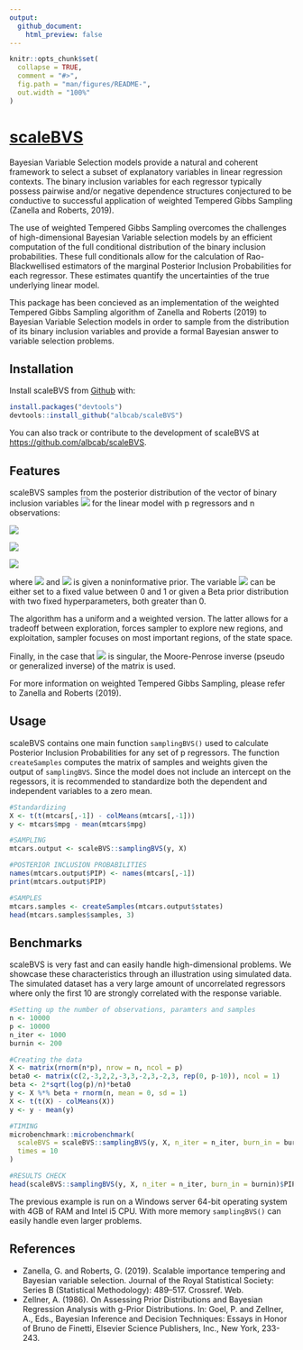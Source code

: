 ```yaml
---
output:
  github_document:
    html_preview: false
---
```


<!-- README.md is generated from README.Rmd. Please edit that file -->

```r
knitr::opts_chunk$set(
  collapse = TRUE,
  comment = "#>",
  fig.path = "man/figures/README-",
  out.width = "100%"
)
```

# [scaleBVS](https://github.com/albcab/scaleBVS)

Bayesian Variable Selection models provide a natural and coherent framework
to select a subset of explanatory variables in linear regression contexts. 
The binary inclusion variables for each regressor typically possess pairwise
and/or negative dependence structures conjectured to be conductive to 
successful application of weighted Tempered Gibbs Sampling (Zanella and Roberts, 2019).

The use of weighted Tempered Gibbs Sampling overcomes the challenges of
high-dimensional Bayesian Variable selection models by an efficient computation 
of the full conditional distribution of the binary inclusion probabilities.
These full conditionals allow for the calculation of Rao-Blackwellised 
estimators of the marginal Posterior Inclusion Probabilities for each regressor.
These estimates quantify the uncertainties of the true underlying
linear model.

This package has been concieved as an implementation of the weighted
Tempered Gibbs Sampling algorithm of Zanella and Roberts (2019) to Bayesian 
Variable Selection models in order to sample from the distribution of its 
binary inclusion variables and provide a formal Bayesian answer to variable selection problems.

## Installation

Install scaleBVS from [Github](https://github.com/albcab/scaleBVS) with:
```r
install.packages("devtools")
devtools::install_github("albcab/scaleBVS")
```

You can also track or contribute to the development of scaleBVS at [https://github.com/albcab/scaleBVS](https://github.com/albcab/scaleBVS).

## Features

scaleBVS samples from the posterior distribution of the vector of binary inclusion
variables <img src="https://render.githubusercontent.com/render/math?math=\gamma = (\gamma_1,...,\gamma_p) \in \{1,0\}^p">
for the linear model with p regressors and n observations:

<img src="https://render.githubusercontent.com/render/math?math=\mathbf{Y}|\beta_{\gamma},\gamma,\sigma^2 \sim N(X_{\gamma}\beta_{\gamma},\sigma I_n)">

<img src="https://render.githubusercontent.com/render/math?math=\beta_{\gamma}|\gamma,\sigma^2 \sim N(0,c(X_{\gamma}^TX_{\gamma})^{-1})">

<img src="https://render.githubusercontent.com/render/math?math=\gamma_i|h \overset{iid}{\sim} Bernoulli(h)">

where <img src="https://render.githubusercontent.com/render/math?math=c > 0"> and <img src="https://render.githubusercontent.com/render/math?math=\sigma^2"> is given a noninformative prior. 
The variable <img src="https://render.githubusercontent.com/render/math?math=h"> can be either set to a fixed value between 0 and 1 or given a Beta prior distribution with two fixed hyperparameters, both greater than 0. 

The algorithm has a uniform and a weighted version. The latter allows for a 
tradeoff between exploration, forces sampler to explore new regions, and 
exploitation, sampler focuses on most important regions, of the state space.

Finally, in the case that <img src="https://render.githubusercontent.com/render/math?math=X_{\gamma}^TX_{\gamma}">
is singular, the Moore-Penrose inverse (pseudo or generalized inverse) of the matrix is used.

For more information on weighted Tempered Gibbs Sampling, please refer to Zanella and
Roberts (2019).

## Usage

scaleBVS contains one main function `samplingBVS()` used to calculate Posterior
Inclusion Probabilities for any set of p regressors. The function `createSamples`
computes the matrix of samples and weights given the output of `samplingBVS`.
Since the model does not include an intercept on the regessors, it is recommended 
to standardize both the dependent and independent variables to a zero mean.

```r
#Standardizing
X <- t(t(mtcars[,-1]) - colMeans(mtcars[,-1]))
y <- mtcars$mpg - mean(mtcars$mpg)

#SAMPLING
mtcars.output <- scaleBVS::samplingBVS(y, X)

#POSTERIOR INCLUSION PROBABILITIES
names(mtcars.output$PIP) <- names(mtcars[,-1])
print(mtcars.output$PIP)

#SAMPLES
mtcars.samples <- createSamples(mtcars.output$states)
head(mtcars.samples$samples, 3)
```

## Benchmarks

scaleBVS is very fast and can easily handle high-dimensional problems. 
We showcase these characteristics through an illustration using
simulated data. The simulated dataset has a very large amount of uncorrelated 
regressors where only the first 10 are strongly correlated with the
response variable.

```r
#Setting up the number of observations, paramters and samples
n <- 10000
p <- 10000
n_iter <- 1000
burnin <- 200

#Creating the data
X <- matrix(rnorm(n*p), nrow = n, ncol = p)
beta0 <- matrix(c(2,-3,2,2,-3,3,-2,3,-2,3, rep(0, p-10)), ncol = 1)
beta <- 2*sqrt(log(p)/n)*beta0
y <- X %*% beta + rnorm(n, mean = 0, sd = 1)
X <- t(t(X) - colMeans(X))
y <- y - mean(y)

#TIMING
microbenchmark::microbenchmark(
  scaleBVS = scaleBVS::samplingBVS(y, X, n_iter = n_iter, burn_in = burnin),
  times = 10
)

#RESULTS CHECK
head(scaleBVS::samplingBVS(y, X, n_iter = n_iter, burn_in = burnin)$PIP, 11)
```

The previous example is run on a Windows server 64-bit operating system with 
4GB of RAM and Intel i5 CPU. With more memory `samplingBVS()` can easily 
handle even larger problems. 

## References

- Zanella, G. and Roberts, G. (2019). Scalable importance tempering and Bayesian variable selection. Journal of the Royal Statistical Society: Series B (Statistical Methodology): 489–517. Crossref. Web.
- Zellner, A. (1986). On Assessing Prior Distributions and Bayesian Regression Analysis with g-Prior Distributions. In: Goel, P. and Zellner, A., Eds., Bayesian Inference and Decision Techniques: Essays in Honor of Bruno de Finetti, Elsevier Science Publishers, Inc., New York, 233-243.
